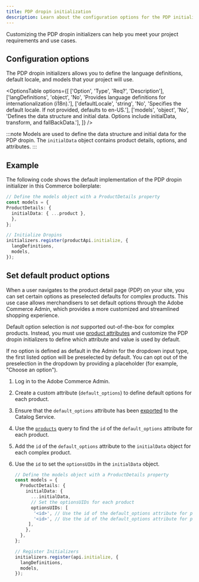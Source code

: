 ```yaml
---
title: PDP dropin initialization
description: Learn about the configuration options for the PDP initializer.
---
```



Customizing the PDP dropin initializers can help you meet your project requirements and use cases.

## Configuration options

The PDP dropin initializers allows you to define the language definitions, default locale, and models that your project will use.

<OptionsTable
  options={[
    ['Option', 'Type', 'Req?', 'Description'],
    ['langDefinitions', 'object', 'No', 'Provides language definitions for internationalization (i18n).'],
    ['defaultLocale', 'string', 'No', 'Specifies the default locale. If not provided, defaults to en-US.'],
    ['models', 'object', 'No', 'Defines the data structure and initial data. Options include initialData, transform, and fallBackData.'],
  ]}
/>

:::note
Models are used to define the data structure and initial data for the PDP dropin. The `initialData` object contains product details, options, and attributes.
:::

## Example

The following code shows the default implementation of the PDP dropin initializer in this Commerce boilerplate:

```typescript
// Define the models object with a ProductDetails property
const models = {
ProductDetails: {
  initialData: { ...product },
  },
};

// Initialize Dropins
initializers.register(productApi.initialize, {
  langDefinitions,
  models,
});
```

## Set default product options

When a user navigates to the product detail page (PDP) on your site, you can set certain options as preselected defaults for complex products. This use case allows merchandisers to set default options through the Adobe Commerce Admin, which provides a more customized and streamlined shopping experience.

Default option selection is _not_ supported out-of-the-box for complex products. Instead, you must use [product attributes](https://experienceleague.adobe.com/en/docs/commerce-admin/catalog/product-attributes/product-attributes) and customize the PDP dropin initializers to define which attribute and value is used by default.

If no option is defined as default in the Admin for the dropdown input type, the first listed option will be preselected by default. You can opt out of the preselection in the dropdown by providing a placeholder (for example, "Choose an option").

<Steps>

1. Log in to the Adobe Commerce Admin.

1. Create a custom attribute (`default_options`) to define default options for each product.

1. Ensure that the `default_options` attribute has been [exported](https://experienceleague.adobe.com/en/docs/commerce-merchant-services/saas-data-export/overview) to the Catalog Service.

1. Use the [`products`](https://developer.adobe.com/commerce/services/graphql/catalog-service/products/#return-details-about-a-complex-product) query to find the `id` of the `default_options` attribute for each product.

1. Add the `id` of the `default_options` attribute to the `initialData` object for each complex product.

1. Use the `id` to set the `optionsUIDs` in the `initialData` object.

   ```ts
   // Define the models object with a ProductDetails property
   const models = {
     ProductDetails: {
       initialData: {
         ...initialData,
         // Set the optionsUIDs for each product
         optionsUIDs: [
          '<id>', // Use the id of the default_options attribute for product 1
          '<id>', // Use the id of the default_options attribute for product 2
        ],
       },
     },
   };

   // Register Initializers
   initializers.register(api.initialize, {
     langDefinitions,
     models,
   });
   ```

</Steps>